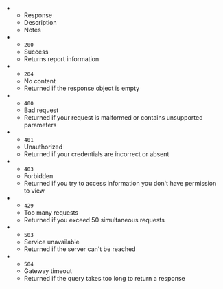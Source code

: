 <ListTable>

-  -  Response
   -  Description
   -  Notes
-  -  `200`
   -  Success
   -  Returns report information
-  -  `204`
   -  No content
   -  Returned if the response object is empty
-  -  `400`
   -  Bad request
   -  Returned if your request is malformed or contains unsupported parameters
-  -  `401`
   -  Unauthorized
   -  Returned if your credentials are incorrect or absent
-  -  `403`
   -  Forbidden
   -  Returned if you try to access information you don't have permission to view
-  -  `429`
   -  Too many requests
   -  Returned if you exceed 50 simultaneous requests
-  -  `503`
   -  Service unavailable
   -  Returned if the server can't be reached
-  -  `504`
   -  Gateway timeout
   -  Returned if the query takes too long to return a response

</ListTable>
